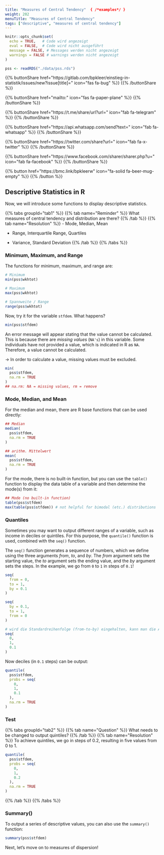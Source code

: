 ```yaml
---
title: "Measures of Central Tendency"  { /*examples*/ }
weight: 202  
menuTitle: "Measures of Central Tendency" 
tags: ["descriptive", "measures of central tendency"]  
---
```


```r
knitr::opts_chunk$set(
  echo = TRUE,   # Code wird angezeigt
  eval = FALSE,  # Code wird nicht ausgeführt
  message = FALSE, # Messages werden nicht angezeigt
  warnings = FALSE # warnings werden nicht angezeigt
)

pss <- readRDS("./data/pss.rds")   
```

{{% buttonShare href=\"https\:\/\/gitlab.com\/bpkleer\/einstieg-in-statistik\/issues\/new?issue[title]=\" icon=\"fas fa-bug\" %}} {{% /buttonShare %}} 

{{% buttonShare href=\"mailto\:\" icon=\"fas fa-paper-plane\" %}} {{% /buttonShare %}}

{{% buttonShare href=\"https\:\/\/t.me\/share\/url?url=\" icon=\"fab fa-telegram\" %}} {{% /buttonShare %}}

{{% buttonShare href=\"https\:\/\/api.whatsapp.com\/send?text=\" icon=\"fab fa-whatsapp\" %}} {{% /buttonShare %}}

{{% buttonShare href=\"https\:\/\/twitter.com\/share?url=\" icon=\"fab fa-x-twitter\" %}} {{% /buttonShare %}}

{{% buttonShare href=\"https\:\/\/www.facebook.com\/sharer\/sharer.php?u=\" icon=\"fab fa-facebook\" %}} {{% /buttonShare %}}

{{% button href=\"https\:\/\/bmc.link\/bpkleerw\" icon=\"fa-solid fa-beer-mug-empty\" %}} {{% /button %}}

## Descriptive Statistics in R

Now, we will introduce some functions to display descriptive statistics.

{{% tabs groupId=\"tab1\" %}}
{{% tab name=\"Reminder\" %}}
What measures of central tendency and distribution are there?
{{% /tab %}}
{{% tab name=\"Resolution\" %}}
- Mode, Median, Mean

- Range, Interquartile Range, Quartiles

- Variance, Standard Deviation
{{% /tab %}}
{{% /tabs %}}

### Minimum, Maximum, and Range
The functions for minimum, maximum, and range are:
```R
# Minimum
min(pss$wkhtot)

# Maximum
max(pss$wkhtot)

# Spannweite / Range 
range(pss$wkhtot)
```

Now, try it for the variable `stfdem`. What happens?
```r
min(pss$stfdem)
```
An error message will appear stating that the value cannot be calculated. This is because there are *missing values* (`NA's`) in this variable. Some individuals have not provided a value, which is indicated in R as `NA`. Therefore, a value cannot be calculated.

$\rightarrow$ In order to calculate a value, missing values must be excluded.
```r
min(
  pss$stfdem, 
  na.rm = TRUE
)       
## na.rm: NA = missing values, rm = remove      
```

### Mode, Median, and Mean
For the median and mean, there are R base functions that can be used directly:
```r
## Median
median(
  pss$stfdem, 
  na.rm = TRUE
) 

## arithm. Mittelwert
mean(
  pss$stfdem, 
  na.rm = TRUE
)
```

For the mode, there is no built-in function, but you can use the `table()` function to display the data table of a variable and then determine the mode(s) from it:
```r
## Mode (no built-in function)
table(pss$stfdem)
max(table(pss$stfdem)) # not helpful for bimodal (etc.) distributions
```

### Quantiles
Sometimes you may want to output different ranges of a variable, such as income in deciles or quintiles. For this purpose, the `quantile()` function is used, combined with the `seq()` function.

The `seq()` function generates a sequence of numbers, which we define using the three arguments *from*, *to*, and *by*. The *from* argument sets the starting value, the *to* argument sets the ending value, and the *by* argument sets the steps. In the example, we go from `0` to `1` in steps of `0.1`!
```r
seq(
  from = 0,
  to = 1, 
  by = 0.1
)

seq(
  by = 0.1, 
  to = 1, 
  from = 0
) 

# wird die Standardreihenfolge (from-to-by) eingehalten, kann man die Argumentbeschriftung auslassen.
seq(
  0, 
  1, 
  0.1
)
```

Now deciles (in `0.1` steps) can be output:
```r
quantile(
  pss$stfdem, 
  probs = seq(
    0,
    1, 
    0.1
  ),    
  na.rm = TRUE
) 
```

### Test
{{% tabs groupId=\"tab2\" %}}
{{% tab name=\"Question\" %}}
What needs to be changed to output quintiles?
{{% /tab %}}
{{% tab name=\"Resolution\" %}}
To achieve quintiles, we go in steps of $0.2$, resulting in five values from $0$ to $1$.

```r
quantile(
  pss$stfdem, 
  probs = seq(
    0,
    1,
    0.2
  ),    
  na.rm = TRUE
)
```
{{% /tab %}}
{{% /tabs %}}

### Summary()
To output a series of descriptive values, you can also use the `summary()` function:
```r
summary(pss$stfdem)
```

Next, let's move on to measures of dispersion!
